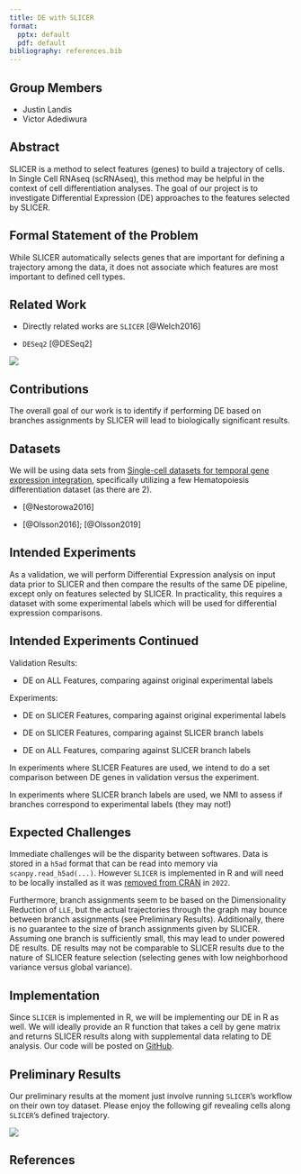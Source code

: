 ```yaml
---
title: DE with SLICER
format:
  pptx: default
  pdf: default
bibliography: references.bib
---
```


## Group Members

-   Justin Landis
-   Victor Adediwura

## Abstract

SLICER is a method to select features (genes) to build a trajectory of cells.
In Single Cell RNAseq (scRNAseq), this method may be helpful in the context of cell differentiation analyses.
The goal of our project is to investigate Differential Expression (DE) approaches to the features selected by SLICER.

## Formal Statement of the Problem

While SLICER automatically selects genes that are important for defining a trajectory among the data, it does not associate which features are most important to defined cell types.
<!-- Not sure if this is true -->

## Related Work

-   Directly related works are `SLICER` [@Welch2016]

-   `DESeq2` [@DESeq2]

![](slicer_workflow.png)

## Contributions

The overall goal of our work is to identify if performing DE based on branches assignments by SLICER will lead to biologically significant results.

## Datasets

We will be using data sets from [Single-cell datasets for temporal gene expression integration](https://zenodo.org/records/6587903), specifically utilizing a few Hematopoiesis differentiation dataset (as there are 2).

-   [@Nestorowa2016]

-   [@Olsson2016]; [@Olsson2019]

## Intended Experiments

As a validation, we will perform Differential Expression analysis on input data prior to SLICER and then compare the results of the same DE pipeline, except only on features selected by SLICER.
In practicality, this requires a dataset with some experimental labels which will be used for differential expression comparisons.

## Intended Experiments Continued

Validation Results:

-   DE on ALL Features, comparing against original experimental labels

Experiments:

-   DE on SLICER Features, comparing against original experimental labels

-   DE on SLICER Features, comparing against SLICER branch labels

-   DE on ALL Features, comparing against SLICER branch labels

In experiments where SLICER Features are used, we intend to do a set comparison between DE genes in validation versus the experiment.

In experiments where SLICER branch labels are used, we NMI to assess if branches correspond to experimental labels (they may not!)

## Expected Challenges

Immediate challenges will be the disparity between softwares.
Data is stored in a `h5ad` format that can be read into memory via `scanpy.read_h5ad(...)`.
However `SLICER` is implemented in R and will need to be locally installed as it was [removed from CRAN](https://cran.r-project.org/web/packages/SLICER/index.html) in `2022`.

Furthermore, branch assignments seem to be based on the Dimensionality Reduction of `LLE`, but the actual trajectories through the graph may bounce between branch assignments (see Preliminary Results).
Additionally, there is no guarantee to the size of branch assignments given by SLICER.
Assuming one branch is sufficiently small, this may lead to under powered DE results.
DE results may not be comparable to SLICER results due to the nature of SLICER feature selection (selecting genes with low neighborhood variance versus global variance).

## Implementation

Since `SLICER` is implemented in R, we will be implementing our DE in R as well.
We will ideally provide an R function that takes a cell by gene matrix and returns SLICER results along with supplemental data relating to DE analysis.
Our code will be posted on [GitHub](https://github.com/jtlandis/Comp683-Proj).

## Preliminary Results

Our preliminary results at the moment just involve running `SLICER`'s workflow on their own toy dataset.
Please enjoy the following gif revealing cells along `SLICER`'s defined trajectory.

![](mods/SLICER_example.gif)

## References

::: {#refs}
:::

